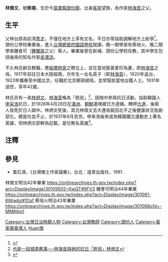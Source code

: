 {{Infobox writer <!-- see Template:Infobox writer -->
| 原文名称 = | 日文假名 = | 罗马拼音 = 
| 图像     = <!-- Use only free-licenced images which meet WP:NFCC -->Replace this image male.svg
| 图像大小 = 225px
| 图像说明 = 
| 姓名     = 林煥文
| 字       = 
| 號       = 彬南
| 笔名     = 
| 原名     = 
| 出生     =1888年7月29日
| 出生地点 ={{QING|臺灣省}}[[新竹縣_(清朝)|新竹縣]][[竹南一堡|竹南一堡]]（今[[苗栗縣|苗栗縣]][[頭份市|頭份市]]）
| 逝世     = {{death date and age|1931|6|23|1888|7|29}}
| 逝世地点 = {{ROC|大連市}}
| 职业     = 教書
| 国籍     = {{QING}}（1888－1895）<br>{{JPN-EMP}}（1895－？）<br>{{ROC}}（？－1931）
| 种族     = [[漢族|漢族]]
| 公民权   = 
| 教育程度 = 
| 母校     = 台灣總督府國語學校師範部
| 创作时期 = 
| 体裁     = 詩詞
| 主题     = 
| 文学运动 = 
| 代表作   = 
| 配偶     =  黃愛珍
| 伴侣     = 
| 子女     = 林燕生（長子，1925年－）<br>林燕璋（次子，1929年－1932年）<br> [[林海音|林海音]]（長女，1918年－2001年）<br>林秀英（次女，1921年－）<br>林燕珠（三女1923年－）<br>林燕瑛（四女，1926年－1932年）<br>林燕玢（么女，1927年－）
| 亲属     = 父親林台<br>弟弟林炳文
| 签名     =  <!--不需要加[[file:|128px]] -->
}}
'''林煥文'''{{BD|1888年|7月29日|1931年|6月23日|catIdx=Lin林}}，號'''彬南'''，生於今[[苗栗縣|苗栗縣]][[頭份市|頭份鎮]]，出身[[客家|客家]]望族，為作家[[林海音|林海音]]之父。

== 生平 ==
父林台原為前清[[秀才|秀才]]，不僅在地方上享有文名，平日亦常協助調解地方上紛爭<ref>{{Cite web |url=http://dig.nmtl.gov.tw/lin/web/01country/01parents.html |title=父母濡染-國立台灣文學館-穿越林間聽海音 |access-date=2011-01-21 |archive-url=https://web.archive.org/web/20160304094942/http://dig.nmtl.gov.tw/lin/web/01country/01parents.html |archive-date=2016-03-04 |dead-url=yes }}</ref>。頭份公學校畢業後，進入[[台灣總督府國語學校|台灣總督府國語學校]]就讀，晚一期學弟有蔡培火、晚二期學弟鍾會可（[[鍾肇政|鍾肇政]]之父）等人。畢業後曾在新埔、頭份公學校任教，其中學生包括後來的知名作家[[吳濁流|吳濁流]]。

不久林氏辭去教職，應[[板橋林家|板橋林家]]之聘北上，並在當地娶黃愛珍為妻，即[[林海音|林海音]]之母。1917年前往日本大阪經商，次年生一女名英子（即[[林海音|林海音]]），1920年返台，1923年攜眷至中國北京，任職於北京郵政總局，並常幫助當地台籍人士。1931年過世，享年42歲。

林氏另有一弟[[林炳文|林炳文]]，[[林海音|林海音]]喚為「屘叔」<ref>[http://scienco-proleta.blog.ntu.edu.tw/2009/01/01/linhaiyin/ 也是一段城南舊事──林海音與她的抗日「屘叔」林炳文]{{dead link|date=2018年3月 |bot=InternetArchiveBot |fix-attempted=yes }}</ref>，因暗中參與抗日活動，協助韓國人[[申采浩|申采浩]]抗日，於1928年4月28日在[[滿洲|滿洲]]、[[朝鮮|朝鮮]]邊境被日方逮捕，轉押[[大連市_(中華民國)|大連]]，後兩人皆死於日人獄中。林炳文死後，其兄林煥文去大連收屍回北平之後健康狀況急劇惡化，總是吐血不止，於1931年6月去世。申釆浩後來成為韓國獨立運動史上著名英雄，但林炳文卻鮮為記載，是位無名英雄<ref>{{Cite news|url=https://udn.com/news/story/7324/4752338|title=韓國教授來台研究 不讓協助抗日的林炳文故事淹沒|author=范榮達|date=2020-08-03|work=聯合新聞網|language=zh-tw|format=}}</ref>。

== 注釋 ==
<div class="references-small">
<references />
</div>

== 參見 ==
*葉石濤，《台灣鄉土作家論集》，台北：遠景出版社，1981.

林煥文明治42年畢業
https://onlinearchives.th.gov.tw/index.php?act=Display/image/30109502=XwQT#9FV3
鍾會可明治44年畢業
https://onlinearchives.th.gov.tw/index.php?act=Display/image/301061-6Wiwbz#1Osf
蔡培火明治43年畢業
https://onlinearchives.th.gov.tw/index.php?act=Display/image/301068o1d=-MM#Ain1
{{DEFAULTSORT:Lin林}}
[[Category:台灣日治時期人物|Category:台灣日治時期人物]]
[[Category:台灣教師|Category:台灣教師]]
[[Category:頭份人|Category:頭份人]]
[[Category:客家裔臺灣人|Category:客家裔臺灣人]]
[[Category:林姓|Huan煥]]
